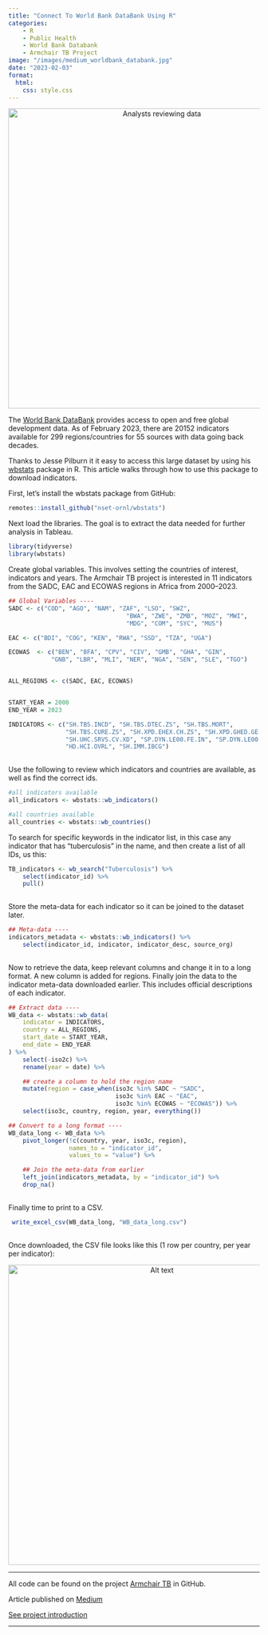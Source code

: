 ```yaml
---
title: "Connect To World Bank DataBank Using R"
categories: 
    - R
    - Public Health
    - World Bank Databank
    - Armchair TB Project
image: "/images/medium_worldbank_databank.jpg"
date: "2023-02-03"
format: 
  html:
    css: style.css
---
```


```{=html}
<div style="text-align: center;">
    <img src="/images/medium_worldbank_databank.jpg" alt="Analysts reviewing data" width="600"/>
</div>
```


The [World Bank DataBank](https://databank.worldbank.org/) provides access to open and free global development data. As of February 2023, there are 20152 indicators available for 299 regions/countries for 55 sources with data going back decades.

Thanks to Jesse Pilburn it it easy to access this large dataset by using his [wbstats](https://www.rdocumentation.org/packages/wbstats/versions/1.0.4) package in R. This article walks through how to use this package to download indicators.

First, let’s install the wbstats package from GitHub:

```r         
remotes::install_github("nset-ornl/wbstats")

```

Next load the libraries. The goal is to extract the data needed for further analysis in Tableau.

```r         
library(tidyverse)
library(wbstats)

```

Create global variables. This involves setting the countries of interest, indicators and years. The Armchair TB project is interested in 11 indicators from the SADC, EAC and ECOWAS regions in Africa from 2000–2023.

```r         
## Global Variables ----
SADC <- c("COD", "AGO", "NAM", "ZAF", "LSO", "SWZ", 
                                 "BWA", "ZWE", "ZMB", "MOZ", "MWI", 
                                 "MDG", "COM", "SYC", "MUS")

EAC <- c("BDI", "COG", "KEN", "RWA", "SSD", "TZA", "UGA")

ECOWAS  <- c("BEN", "BFA", "CPV", "CIV", "GMB", "GHA", "GIN", 
            "GNB", "LBR", "MLI", "NER", "NGA", "SEN", "SLE", "TGO")


ALL_REGIONS <- c(SADC, EAC, ECOWAS)


START_YEAR = 2000
END_YEAR = 2023

INDICATORS <- c("SH.TBS.INCD", "SH.TBS.DTEC.ZS", "SH.TBS.MORT",
                "SH.TBS.CURE.ZS", "SH.XPD.EHEX.CH.ZS", "SH.XPD.GHED.GE.ZS",
                "SH.UHC.SRVS.CV.XD", "SP.DYN.LE00.FE.IN", "SP.DYN.LE00.MA.IN",
                "HD.HCI.OVRL", "SH.IMM.IBCG")
                
```

Use the following to review which indicators and countries are available, as well as find the correct ids.

```r        
#all indicators available
all_indicators <- wbstats::wb_indicators()

#all countries available
all_countries <- wbstats::wb_countries()

```

To search for specific keywords in the indicator list, in this case any indicator that has “tuberculosis” in the name, and then create a list of all IDs, us this:

```r         
TB_indicators <- wb_search("Tuberculosis") %>% 
    select(indicator_id) %>% 
    pull()
    
```

Store the meta-data for each indicator so it can be joined to the dataset later.

```r         
## Meta-data ----
indicators_metadata <- wbstats::wb_indicators() %>% 
    select(indicator_id, indicator, indicator_desc, source_org)
    
```

Now to retrieve the data, keep relevant columns and change it in to a long format. A new column is added for regions. Finally join the data to the indicator meta-data downloaded earlier. This includes official descriptions of each indicator.

```r         
## Extract data ----
WB_data <- wbstats::wb_data(
    indicator = INDICATORS,
    country = ALL_REGIONS,
    start_date = START_YEAR,
    end_date = END_YEAR
) %>% 
    select(-iso2c) %>% 
    rename(year = date) %>% 

    ## create a column to hold the region name
    mutate(region = case_when(iso3c %in% SADC ~ "SADC",
                              iso3c %in% EAC ~ "EAC",
                              iso3c %in% ECOWAS ~ "ECOWAS")) %>% 
    select(iso3c, country, region, year, everything()) 

## Convert to a long format ----
WB_data_long <- WB_data %>% 
    pivot_longer(!c(country, year, iso3c, region),
                 names_to = "indicator_id",
                 values_to = "value") %>% 

    ## Join the meta-data from earlier
    left_join(indicators_metadata, by = "indicator_id") %>% 
    drop_na()
    
```

Finally time to print to a CSV.

```r         
 write_excel_csv(WB_data_long, "WB_data_long.csv")
 
```

Once downloaded, the CSV file looks like this (1 row per country, per year per indicator):

```{=html}
<div style="text-align: center;">
    <img src="/images/medium_worldbank_databank_output.png" alt="Alt text" width="600" />
</div>

```


---

All code can be found on the project [Armchair TB](https://github.com/KirstinLyon/Armchair-TB) in GitHub.

Article published on [Medium](https://medium.com/@kirstin.lyon)

[See project introduction](/posts/armchair_tb_intro.html)

---
